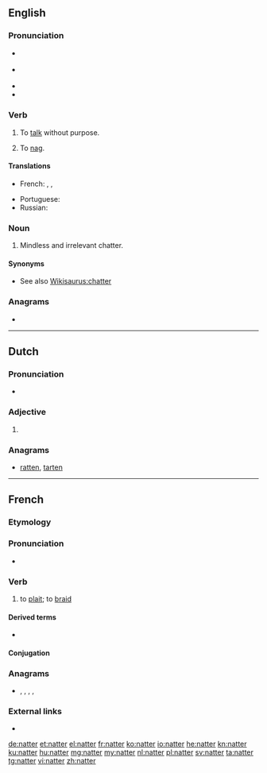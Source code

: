 {{also|Natter|nätter}}
==English==

===Pronunciation===
* {{a|GenAm}} {{IPA|/ˈnætɚ/|lang=en}}
* {{a|RP}} {{IPA|/ˈnætə/|lang=en}}
* {{rhymes|ætə(ɹ)|lang=en}}
* {{hyphenation|nat|ter|lang=en}}

===Verb===
{{en-verb}}

# {{label|en|colloquial}} To [[talk]] without purpose.
# {{label|en|Scotland}} To [[nag]].

====Translations====
{{trans-top|to talk idly}}
* French: {{t+|fr|bavarder}}, {{t+|fr|blablater}}, {{t+|fr|papoter}}
{{trans-mid}}
* Portuguese: {{t+|pt|tagarelar}}
* Russian: {{t+|ru|болта́ть|n}}
{{trans-bottom}}

===Noun===
{{en-noun}}

# {{label|en|colloquial}} Mindless and irrelevant chatter.

====Synonyms====
* See also [[Wikisaurus:chatter]]

===Anagrams===
* {{l|en|treant}}

----

==Dutch==

===Pronunciation===
* {{audio|Nl-natter.ogg|Audio|lang=nl}}

===Adjective===
{{nl-adj-comp}}

# {{nl-adj form of|comp|nat}}

===Anagrams===
* [[ratten#Dutch|ratten]], [[tarten#Dutch|tarten]]

----

==French==

===Etymology===
{{suffix|natte|er|lang=fr}}

===Pronunciation===
* {{IPA|/na.te/|lang=fr}}

===Verb===
{{fr-verb}}

# to [[plait]]; to [[braid]]

====Derived terms====
* {{l|fr|dénatter}}

====Conjugation====
{{fr-conj-auto}}

===Anagrams===
* {{l|fr|entrât}}, {{l|fr|ratent}}, {{l|fr|râtent}}, {{l|fr|rentât}}, {{l|fr|tarent}}

===External links===
* {{R:TLFi}}

[[de:natter]]
[[et:natter]]
[[el:natter]]
[[fr:natter]]
[[ko:natter]]
[[io:natter]]
[[he:natter]]
[[kn:natter]]
[[ku:natter]]
[[hu:natter]]
[[mg:natter]]
[[my:natter]]
[[nl:natter]]
[[pl:natter]]
[[sv:natter]]
[[ta:natter]]
[[tg:natter]]
[[vi:natter]]
[[zh:natter]]